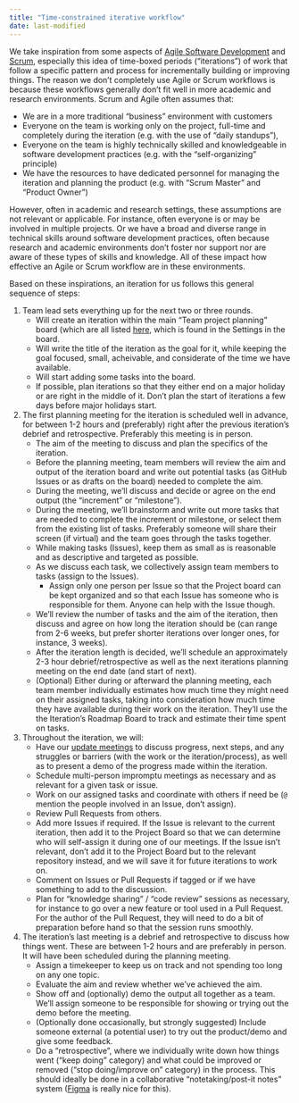 ```yaml
---
title: "Time-constrained iterative workflow"
date: last-modified
---
```


We take inspiration from some aspects of [Agile Software
Development](https://agilemanifesto.org/) and
[Scrum](https://www.scrum.org/resources/what-scrum-module), especially
this idea of time-boxed periods ("iterations") of work that follow a
specific pattern and process for incrementally building or improving
things. The reason we don't completely use Agile or Scrum workflows is
because these workflows generally don't fit well in more academic and
research environments. Scrum and Agile often assumes that:

-   We are in a more traditional "business" environment with customers
-   Everyone on the team is working only on the project, full-time and
    completely during the iteration (e.g. with the use of "daily
    standups"),
-   Everyone on the team is highly technically skilled and knowledgeable
    in software development practices (e.g. with the "self-organizing"
    principle)
-   We have the resources to have dedicated personnel for managing the
    iteration and planning the product (e.g. with "Scrum Master" and
    "Product Owner")

However, often in academic and research settings, these assumptions are
not relevant or applicable. For instance, often everyone is or may be
involved in multiple projects. Or we have a broad and diverse range in
technical skills around software development practices, often because
research and academic environments don't foster nor support nor are
aware of these types of skills and knowledge. All of these impact how
effective an Agile or Scrum workflow are in these environments.

Based on these inspirations, an iteration for us follows this general
sequence of steps:

1.  Team lead sets everything up for the next two or three rounds.
    -   Will create an iteration within the main "Team project planning"
        board (which are all listed
        [here](https://github.com/orgs/seedcase-project/projects/),
        which is found in the Settings in the board.
    -   Will write the title of the iteration as the goal for it, while
        keeping the goal focused, small, acheivable, and considerate of
        the time we have available.
    -   Will start adding some tasks into the board.
    -   If possible, plan iterations so that they either end on a major
        holiday or are right in the middle of it. Don't plan the start
        of iterations a few days before major holidays start.
2.  The first planning meeting for the iteration is scheduled well in
    advance, for between 1-2 hours and (preferably) right after the
    previous iteration's debrief and retrospective. Preferably this
    meeting is in person.
    -   The aim of the meeting to discuss and plan the specifics of the
        iteration.
    -   Before the planning meeting, team members will review the aim
        and output of the iteration board and write out potential tasks
        (as GitHub Issues or as drafts on the board) needed to complete
        the aim.
    -   During the meeting, we'll discuss and decide or agree on the end
        output (the "increment" or "milestone").
    -   During the meeting, we'll brainstorm and write out more tasks
        that are needed to complete the increment or milestone, or
        select them from the existing list of tasks. Preferably someone
        will share their screen (if virtual) and the team goes through
        the tasks together.
    -   While making tasks (Issues), keep them as small as is reasonable
        and as descriptive and targeted as possible.
    -   As we discuss each task, we collectively assign team members to
        tasks (assign to the Issues).
        -   Assign only one person per Issue so that the Project board
            can be kept organized and so that each Issue has someone who
            is responsible for them. Anyone can help with the Issue
            though.
    -   We'll review the number of tasks and the aim of the iteration,
        then discuss and agree on how long the iteration should be (can
        range from 2-6 weeks, but prefer shorter iterations over longer
        ones, for instance, 3 weeks).
    -   After the iteration length is decided, we'll schedule an
        approximately 2-3 hour debrief/retrospective as well as the next
        iterations planning meeting on the end date (and start of next).
    -   (Optional) Either during or afterward the planning meeting, each
        team member individually estimates how much time they might need
        on their assigned tasks, taking into consideration how much time
        they have available during their work on the iteration. They'll
        use the the Iteration's Roadmap Board to track and estimate
        their time spent on tasks.
3.  Throughout the iteration, we will:
    -   Have our [update meetings](update-meetings.qmd) to discuss
        progress, next steps, and any struggles or barriers (with the
        work or the iteration/process), as well as to present a demo of
        the progress made within the iteration.
    -   Schedule multi-person impromptu meetings as necessary and as
        relevant for a given task or issue.
    -   Work on our assigned tasks and coordinate with others if need be
        (`@` mention the people involved in an Issue, don't assign).
    -   Review Pull Requests from others.
    -   Add more Issues if required. If the Issue is relevant to the
        current iteration, then add it to the Project Board so that we
        can determine who will self-assign it during one of our
        meetings. If the Issue isn't relevant, don't add it to the
        Project Board but to the relevant repository instead, and we
        will save it for future iterations to work on.
    -   Comment on Issues or Pull Requests if tagged or if we have
        something to add to the discussion.
    -   Plan for "knowledge sharing" / "code review" sessions as
        necessary, for instance to go over a new feature or tool used in
        a Pull Request. For the author of the Pull Request, they will
        need to do a bit of preparation before hand so that the session
        runs smoothly.
4.  The iteration's last meeting is a debrief and retrospective to
    discuss how things went. These are between 1-2 hours and are
    preferably in person. It will have been scheduled during the
    planning meeting.
    -   Assign a timekeeper to keep us on track and not spending too
        long on any one topic.
    -   Evaluate the aim and review whether we've achieved the aim.
    -   Show off and (optionally) demo the output all together as a
        team. We'll assign someone to be responsible for showing or
        trying out the demo before the meeting.
    -   (Optionally done occasionally, but strongly suggested) Include
        someone external (a potential user) to try out the product/demo
        and give some feedback.
    -   Do a "retrospective", where we individually write down how
        things went ("keep doing" category) and what could be improved
        or removed ("stop doing/improve on" category) in the process.
        This should ideally be done in a collaborative
        "notetaking/post-it notes" system
        ([Figma](https://www.figma.com/) is really nice for this).